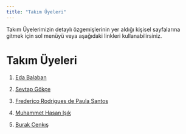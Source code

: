 ```yaml
---
title: "Takım Üyeleri"
---
```


Takım Üyelerimizin detaylı özgemişlerinin yer aldığı kişisel sayfalarına gitmek için sol menüyü veya aşağıdaki linkleri kullanabilirsiniz.

# Takım Üyeleri

1.  [Eda Balaban](/takim/edabalaban.qmd)

2.  [Sevtap Gökçe](/takim/SevtapGokce.qmd)

3.  [Frederico Rodrigues de Paula Santos](/takim/fred.qmd)

4.  [Muhammet Hasan Işık](/takim/muhammethasanisik.qmd)

5.  [Burak Cenkış](/takim/burakcenkis.qmd)
